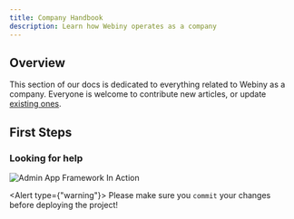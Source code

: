 ```yaml
---
title: Company Handbook
description: Learn how Webiny operates as a company
---
```


## Overview

This section of our docs is dedicated to everything related to Webiny as a company. Everyone is welcome to contribute new articles, or update [existing ones](/docs/get-started/install-webiny).

## First Steps

### Looking for help

![Admin App Framework In Action](./AdminAppFramework.png)

<Alert type={"warning"}>
  Please make sure you `commit` your changes before deploying the project!
</Alert>
